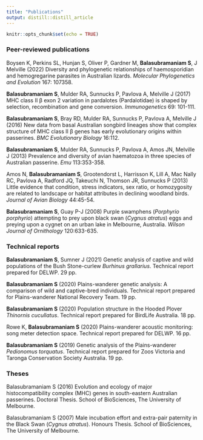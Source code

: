 ```yaml
---
title: "Publications"
output: distill::distill_article
---
```


```r
knitr::opts_chunk$set(echo = TRUE)
```

### Peer-reviewed publications


Boysen K, Perkins SL, Hunjan S, Oliver P, Gardner M, **Balasubramaniam S**, J Melville (2022) Diversity and phylogenetic relationships of haemosporidian and hemogregarine parasites in Australian lizards. *Molecular Phylogenetics and Evolution* 167: 107358.

**Balasubramaniam S**, Mulder RA, Sunnucks P, Pavlova A, Melville J (2017) MHC class II β exon 2 variation in pardalotes (Pardalotidae) is shaped by selection, recombination and gene conversion. *Immunogenetics* 69: 101-111.

**Balasubramaniam S**, Bray RD, Mulder RA, Sunnucks P, Pavlova A, Melville J (2016) New data from basal Australian songbird lineages show that complex structure of MHC class II β genes has early evolutionary origins within passerines. *BMC Evolutionary Biology* 16:112.

**Balasubramaniam S**, Mulder RA, Sunnucks P, Pavlova A, Amos JN, Melville J (2013) Prevalence and diversity of avian haematozoa in three species of Australian passerine. *Emu* 113:353-358.

Amos N, **Balasubramaniam S**, Grootendorst L, Harrisson K, Lill A, Mac Nally RC, Pavlova A, Radford JQ, Takeuchi N, Thomson JR, Sunnucks P (2013) Little evidence that condition, stress indicators, sex ratio, or homozygosity are related to landscape or habitat attributes in declining woodland birds. *Journal of Avian Biology* 44:45-54.

**Balasubramaniam S**, Guay P-J (2008) Purple swamphens (*Porphyrio porphyrio*) attempting to prey upon black swan (*Cygnus atratus*) eggs and preying upon a cygnet on an urban lake in Melbourne, Australia. *Wilson Journal of Ornithology* 120:633-635.


### Technical reports

**Balasubramaniam S**, Sumner J (2021) Genetic analysis of captive and wild populations of the Bush Stone-curlew *Burhinus grallarius*. Technical report prepared for DELWP. 29 pp. 

**Balasubramaniam S** (2020) Plains-wanderer genetic analysis: A comparison of wild and captive-bred individuals. Technical report prepared for Plains-wanderer National Recovery Team. 19 pp. 

**Balasubramaniam S** (2020) Population structure in the Hooded Plover *Thinornis cucullatus*. Technical report prepared for BirdLife Australia. 18 pp. 

Rowe K, **Balasubramaniam S** (2020) Plains-wanderer acoustic monitoring: song meter detection space. Technical report prepared for DELWP. 16 pp. 

**Balasubramaniam S** (2019) Genetic analysis of the Plains-wanderer *Pedionomus torquatus*. Technical report prepared for Zoos Victoria and Taronga Conservation Society Australia. 19 pp.


### Theses

Balasubramaniam S (2016) Evolution and ecology of major histocompatibility complex (MHC) genes in south-eastern Australian passerines. Doctoral Thesis. School of BioSciences, The University of Melbourne.

Balasubramaniam S (2007) Male incubation effort and extra-pair paternity in the Black Swan (*Cygnus atratus*). Honours Thesis. School of BioSciences, The University of Melbourne.
